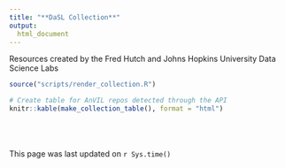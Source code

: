 ```yaml
---
title: "**DaSL Collection**"
output:
  html_document
---
```


<div class = "banner_color">
 Resources created by the Fred Hutch and Johns Hopkins University Data Science Labs
</div>

```r
source("scripts/render_collection.R")

# Create table for AnVIL repos detected through the API
knitr::kable(make_collection_table(), format = "html")
```

<br><br><br>
This page was last updated on `r Sys.time()`
